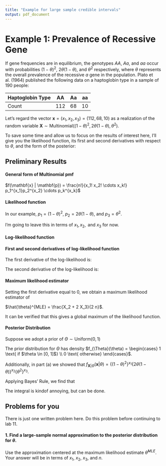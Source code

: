 ```yaml
---
title: "Example for large sample credible intervals"
output: pdf_document
---
```


# Example 1: Prevalence of Recessive Gene

If gene frequencies are in equilibrium, the genotypes *AA*, *Aa*, and *aa* occur with probabilities $(1 - \theta)^2$, $2 \theta(1 - \theta)$, and $\theta^2$ respectively, where $\theta$ represents the overall prevalence of the recessive *a* gene in the population.  Plato et al. (1964) published the following data on a haptoglobin type in a sample of 190 people:

Haptoglobin Type | AA    | Aa    | aa
-----------------|-------|-------|------
Count            | 112   | 68    | 10

Let's regard the vector $\mathbf{x} = (x_1, x_2, x_3) = (112, 68, 10)$ as a realization of the random variable $\mathbf{X} \sim \text{Multinomial}\left((1 - \theta)^2, 2 \theta(1 - \theta), \theta^2\right)$.

To save some time and allow us to focus on the results of interest here, I'll give you the likelihood function, its first and second derivatives with respect to $\theta$, and the form of the posterior:

## Preliminary Results

#### General form of Multinomial pmf

$f(\mathbf{x} | \mathbf{p}) = \frac{n!}{x_1! x_2! \cdots x_k!} p_1^{x_1}p_2^{x_2} \cdots p_k^{x_k}$

#### Likelihood function

In our example, $p_1 = (1 - \theta)^2$, $p_2 = 2 \theta (1 - \theta)$, and $p_3 = \theta^2$.

\begin{align*}
\mathcal{L}(\theta | \mathbf{x}) &= f(\mathbf{x} | \theta) \\
&= \{(1 - \theta)^2\}^{x_{1}} \{ 2 \theta(1 - \theta) \}^{x_{2}} \{ \theta^2 \}^{x_{3}}
\end{align*}

I'm going to leave this in terms of $x_1, x_2, \text{ and } x_3$ for now.

#### Log-likelihood function

\begin{align*}
\ell(\theta | \mathbf{x}) &= \log[\mathcal{L}(\theta | \mathbf{x})] \\
&= \log\left[\{(1 - \theta)^2\}^{x_{1}} \{ 2 \theta(1 - \theta) \}^{x_{2}} \{ \theta^2 \}^{x_{3}}\right] \\
&= x_1 \log\{(1 - \theta)^2\} + x_2 \log \{ 2 \theta(1 - \theta) \} + x_3 \log \{ \theta^2 \}
\end{align*}

#### First and second derivatives of log-likelihood function

The first derivative of the log-likelihood is:

\begin{align*}
\frac{d}{d\theta} \ell(\theta | \mathbf{x}) = \cdots = \frac{-2 x_1 \theta}{\theta(1 - \theta)} + \frac{x_2(1 - 2 \theta)}{\theta(1 - \theta)} + \frac{2 x_3(1 - \theta)}{\theta(1 - \theta)}
\end{align*}

The second derivative of the log-likelihood is:

\begin{align*}
\frac{d^2}{d\theta^2} \ell(\theta | \mathbf{x}) = \cdots = - \frac{2 x_1 + x_2}{(1 - \theta)^2} - \frac{2 x_3 + x_2}{\theta^2}
\end{align*}

#### Maximum likelihood estimator

Setting the first derivative equal to 0, we obtain a maximum likelihood estimator of

$\hat{\theta}^{MLE} = \frac{X_2 + 2 X_3}{2 n}$.

It can be verified that this gives a global maximum of the likelihood function.

#### Posterior Distribution

Suppose we adopt a prior of $\Theta \sim \text{Uniform}(0, 1)$

The prior distribution for $\Theta$ has density $f_{\Theta}(\theta) = \begin{cases} 1 \text{ if $\theta \in [0, 1]$} \\ 0 \text{ otherwise} \end{cases}$.

Additionally, in part (a) we showed that $f_{\mathbf{X}|\Theta}(\mathbf{x} | \theta) = \{(1 - \theta)^2\}^{x_{1}} \{ 2 \theta(1 - \theta) \}^{x_{2}} \{ \theta^2 \}^{x_3}$.

Applying Bayes' Rule, we find that

\begin{align*}
f_{\Theta|\mathbf{X}}(\theta | \mathbf{x}) = \cdots = \begin{cases} c \{(1 - \theta)^2\}^{x_{1}} \{ 2 \theta(1 - \theta) \}^{x_{2}} \{ \theta^2 \}^{x_3} \text{ if $\theta \in [0, 1]$} \\ 0 \text{ otherwise} \end{cases}
\end{align*}

The integral is kindof annoying, but can be done.

## Problems for you

There is just one written problem here.  Do this problem before continuing to lab 11.

#### 1. Find a large-sample normal approximation to the posterior distribution for $\theta$.

Use the approximation centered at the maximum likelihood estimate $\hat{\theta}^{MLE}$.  Your answer will be in terms of $x_1$, $x_2$, $x_3$, and $n$.



